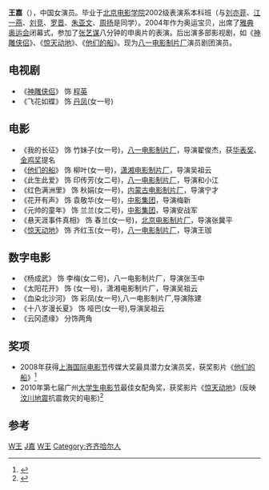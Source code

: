 {{otheruses|王嘉}}
{{艺人
| 姓名 = 王嘉
| 类型 = 女演员
| 图片 =
| 图片简介 =
| 图片尺寸 =
| 羅馬拼音 = Wang Jia
| 昵称 = 
| 国籍 = {{PRC}}
| 民族 = [[汉族|汉族]] 
| 籍贯 = 
| 出生日期 = {{birth date and age|1984|4|9}}
| 出生地点 = {{CHN}}[[黑龙江|黑龙江]][[齐齐哈尔|齐齐哈尔]]
| 职业 = [[演员|演员]]
| 语言 = [[普通话|普通话]]
| 教育程度 = [[北京电影学院|北京电影学院]]2002级表演系本科班 
| 音乐类型 = 
| 出道日期 = 
| 经纪公司 = 
| 出道作 =《一路追击》
| 代表作 =
| 網站 = {{Sinaweibo|1994303625|王嘉jiajia}}
| imdb = 4106043
}}
{{NoteTA|G1=Show}}
'''王嘉'''（{{bd|1984年|4月9日}}），中国女演员。毕业于[[北京电影学院|北京电影学院]]2002级表演系本科班（与[[刘亦菲|刘亦菲]]、[[江一燕|江一燕]]、[[刘竞|刘竞]]、[[罗晋|罗晋]]、[[朱亚文|朱亚文]]、[[周扬_(演员)|周扬]]是同学）。2004年作为奥运宝贝，出席了[[2004年夏季奥林匹克运动会|雅典奥运会]]闭幕式，参加了[[张艺谋|张艺谋]]八分钟的申奥片的表演。后出演多部影视剧，如《[[神鵰俠侶_(2006年電視劇)|神雕侠侣]]》、《[[惊天动地|惊天动地]]》、《[[他们的船|他们的船]]》。现为[[八一电影制片厂|八一电影制片厂]]演员剧团演员。

== 电视剧 ==
* 《[[神鵰俠侶_(2006年電視劇)|神雕侠侣]]》 饰 [[程英|程英]]
* 《飞花如蝶》 饰 [[丹凤|丹凤]](女一号)

== 电影 ==
* 《我的长征》 饰 竹妹子(女一号)，[[八一电影制片厂|八一电影制片厂]]，导演翟俊杰，获[[华表奖|华表奖]]、[[金鸡奖|金鸡奖]]提名
* 《[[他们的船|他们的船]]》 饰 柳叶(女一号)，[[潇湘电影制片厂|潇湘电影制片厂]]，导演吴祖云
* 《此生此爱》 饰 印传芳(女二号)，[[八一电影制片厂|八一电影制片厂]]，导演和小江
* 《红色满洲里》 饰 秋娟(女一号)，[[内蒙古电影制片厂|内蒙古电影制片厂]]，导演宁才
* 《花开有声》 饰 袁敬华(女一号)，[[中影集团|中影集团]]，导演梅新
* 《元帅的童年》 饰 兰兰(女二号)，[[中影集团|中影集团]]，导演安战军
* 《悬天涯事件真相》 饰 春兰(女一号)，[[北京电影制片厂|北京电影制片厂]]，导演张冀平
* 《[[惊天动地|惊天动地]]》 饰 齐红玉(女一号)，[[八一电影制片厂|八一电影制片厂]]，导演王珈

== 数字电影 ==
* 《杨成武》 饰 李梅(女二号)，八一电影制片厂，导演张玉中
* 《太阳花开》 饰 (女一号)，潇湘电影制片厂，导演吴祖云
* 《血染北沙河》 饰 彩凤(女一号),八一电影制片厂,导演陈建
* 《十八岁漫长夏》 饰 哑巴(女一号),导演吴祖云
* 《云冈遗缘》 分饰两角

== 奖项 ==
* 2008年获得[[上海国际电影节|上海国际电影节]]传媒大奖最具潜力女演员奖，获奖影片《[[他们的船|他们的船]]》<ref>{{Cite web |url=http://yule.sohu.com/20080622/n257656829.shtml |title=我为王嘉写评语 |accessdate=2010-09-12 |archive-date=2016-03-05 |archive-url=https://web.archive.org/web/20160305015240/http://yule.sohu.com/20080622/n257656829.shtml |dead-url=no }}</ref>
* 2010年第七届广州[[大学生电影节|大学生电影节]]最佳女配角奖，获奖影片《[[惊天动地|惊天动地]]》(反映[[汶川地震|汶川地震]]抗震救灾的电影)<ref>{{Cite web |url=http://ent.sina.com.cn/m/c/2010-01-19/16192849557.shtml |title=广州大学生电影节获奖 王嘉：得90后者得天下 |accessdate=2010-09-12 |archive-date=2016-03-04 |archive-url=https://web.archive.org/web/20160304215534/http://ent.sina.com.cn/m/c/2010-01-19/16192849557.shtml |dead-url=no }}</ref>

== 参考 ==
{{reflist}}

{{大众电影百花奖最佳女配角}}
{{中国电影金凤凰奖}}

{{DEFAULTSORT:W王}} 
[[Category:中国电影女演员|W王]]
[[Category:王姓|J嘉]]
[[Category:北京电影学院校友|W王]]
[[Category:齐齐哈尔人|Category:齐齐哈尔人]]